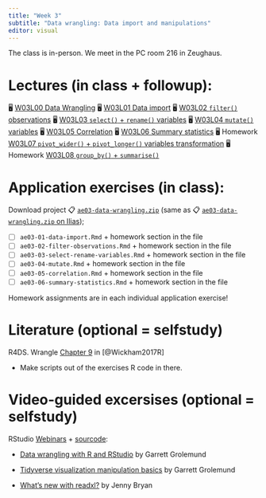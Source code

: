 ```yaml
---
title: "Week 3"
subtitle: "Data wrangling: Data import and manipulations"
editor: visual
---
```

  
::: callout-important
The class is in-person. We meet in the PC room 216 in Zeughaus.
:::
  
# Lectures (in class + followup):
  
🖥 [W03L00 Data Wrangling](/slides/50-data-wrangling/50-wrangling-intro.html)
🖥 [W03L01 Data import](/slides/50-data-wrangling/)
🖥 [W03L02 `filter()` observations](/slides/50-data-wrangling/)
🖥 [W03L03 `select()` + `rename()` variables](/slides/50-data-wrangling/)
🖥 [W03L04 `mutate()` variables](/slides/50-data-wrangling/)
🖥 [W03L05 Correlation](/slides/50-data-wrangling/)
🖥 [W03L06 Summary statistics](/slides/50-data-wrangling/)
🖥 Homework [W03L07 `pivot_wider()` + `pivot_longer()` variables transformation](/slides/50-data-wrangling/)
🖥 Homework [W03L08 `group_by()` + `summarise()`](/slides/50-data-wrangling/)

# Application exercises (in class):

Download project 📋 [`ae03-data-wrangling.zip`]() (same as 📋 [`ae03-data-wrangling.zip` on Ilias]());

-   [ ] `ae03-01-data-import.Rmd` + homework section in the file
-   [ ] `ae03-02-filter-observations.Rmd` + homework section in the file
-   [ ] `ae03-03-select-rename-variables.Rmd` + homework section in the file
-   [ ] `ae03-04-mutate.Rmd` + homework section in the file
-   [ ] `ae03-05-correlation.Rmd` + homework section in the file
-   [ ] `ae03-06-summary-statistics.Rmd` + homework section in the file


::: callout-important
Homework assignments are in each individual application exercise!
:::

# Literature (optional = selfstudy)

R4DS. Wrangle [Chapter 9](https://r4ds.had.co.nz/wrangle-intro.html#wrangle-intro) in [@Wickham2017R]

-   Make scripts out of the exercises R code in there.

# Video-guided excersises  (optional = selfstudy)

RStudio [Webinars](https://www.rstudio.com/resources/webinars/) + [sourcode](https://github.com/rstudio/webinars):

-   [Data wrangling with R and RStudio](https://www.rstudio.com/resources/webinars/data-wrangling-with-r-and-rstudio/) by Garrett Grolemund 

-   [Tidyverse visualization manipulation basics](https://www.rstudio.com/resources/webinars/tidyverse-visualization-manipulation-basics/) by Garrett Grolemund 

-   [What's new with readxl?](https://www.rstudio.com/resources/webinars/what-s-new-with-readxl-a-tidyverse-solution-for-reading-data-stored-in-xls-or-xlsx-format/) by Jenny Bryan

